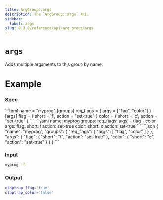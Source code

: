 ```yaml
---
title: ArgGroup::args
description: The `ArgGroup::args` API.
sidebar:
  label: args
slug: 0.3.0/reference/api/arg_group/args
---
```



# `args` <LinkButton href="https://docs.rs/clap/latest/clap/struct.ArgGroup.html#method.args" icon="open-book" variant="minimal" />

<Badge text="since 0.1.0" size="small" />

Adds multiple arguments to this group by name.

# Example

### Spec

<Tabs syncKey="format">
  <TabItem label="TOML">
    ```toml
    name = "myprog"
    [groups]
    req_flags = { args = ["flag", "color"] }
    [args]
    flag = { short = 'f', action = "set-true" }
    color = { short = 'c', action = "set-true" }
    ```
  </TabItem>

  <TabItem label="YAML">
    ```yaml
    name: myprog
    groups:
      req_flags:
        args:
        - flag
        - color
    args:
      flag:
        short: f
        action: set-true
      color:
        short: c
        action: set-true
    ```
  </TabItem>

  <TabItem label="JSON">
    ```json
    {
      "name": "myprog",
      "groups": {
        "req_flags": {
          "args": [
            "flag",
            "color"
          ]
        }
      },
      "args": {
        "flag": {
          "short": "f",
          "action": "set-true"
        },
        "color": {
          "short": "c",
          "action": "set-true"
        }
      }
    }
    ```
  </TabItem>
</Tabs>

### Input

```bash
myprog -f
```

### Output

```bash
claptrap_flag='true'
claptrap_color='false'
```
